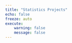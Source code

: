 ```yaml
---
title: "Statistics Projects"
echo: false
freeze: auto
execute: 
    warning: false 
    message: false
---
```

